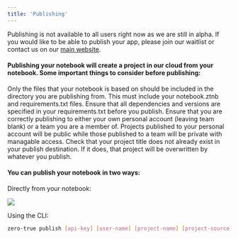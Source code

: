 ```yaml
---
title: 'Publishing'
---
```


<Note>Publishing is not available to all users right now as we are still in alpha. If you would like to be able to publish your app, please join our waitlist or contact us on our [main website](https://www.zero-true.com/contact).</Note>

#### Publishing your notebook will create a project in our cloud from your notebook. Some important things to consider before publishing:
<Steps>
  <Step title="Cleanup Working Directory">
    Only the files that your notebook is based on should be included in the directory you are publishing from. This must include your notebook.ztnb and requirements.txt files.
  </Step>
  <Step title="Ensure requirements.txt is Accurate">
    Ensure that all dependencies and versions are specified in your requirements.txt before you publish.
  </Step>
  <Step title="Publish Destination">
    Ensure that you are correctly publishing to either your own personal account (leaving team blank) or a team you are a member of. Projects published to your personal account will be public while those published to a team will be private with managable access.
  </Step>
  <Step title="Project Title">
    Check that your project title does not already exist in your publish destination. If it does, that project will be overwritten by whatever you publish.
  </Step>
</Steps>

#### You can publish your notebook in two ways:

Directly from your notebook:
<Frame>
  <img src="/images/publish_button.png" />
</Frame>

Using the CLI:

```bash
zero-true publish [api-key] [user-name] [project-name] [project-source] [team-name (optional)]
```
